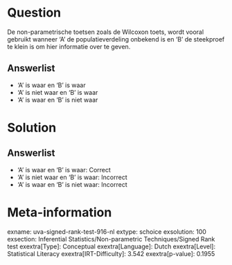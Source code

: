 Question
========

De non-parametrische toetsen zoals de Wilcoxon toets, wordt vooral
gebruikt wanneer 'A' de populatieverdeling onbekend is en 'B' de
steekproef te klein is om hier informatie over te geven.

Answerlist
----------

* 'A' is waar en 'B' is waar
* 'A' is niet waar en 'B' is waar
* 'A' is waar en 'B' is niet waar

Solution
========

Answerlist
----------

* 'A' is waar en 'B' is waar: Correct
* 'A' is niet waar en 'B' is waar: Incorrect
* 'A' is waar en 'B' is niet waar: Incorrect

Meta-information
================
exname: uva-signed-rank-test-916-nl
extype: schoice
exsolution: 100
exsection: Inferential Statistics/Non-parametric Techniques/Signed Rank test
exextra[Type]: Conceptual
exextra[Language]: Dutch
exextra[Level]: Statistical Literacy
exextra[IRT-Difficulty]: 3.542
exextra[p-value]: 0.1955

